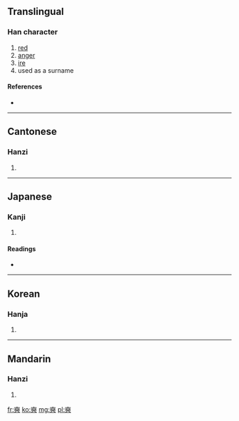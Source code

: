 ==Translingual==

===Han character===
{{Han char|rn=37|rad=大|as=12|sn=15|four=4003<sub>6</sub>|canj=大一日日 (KMAA)}}

# [[red]]
# [[anger]]
# [[ire]]
# used as a surname

====References====
* {{Han ref|kx=0254.020|dkj=06002|dj=0515.270|hdz=10549.030|uh=596D|ud=22893|bh=BC5D|bd=48221}}

----

==Cantonese==

===Hanzi===
{{yue-hanzi|jyut=|y=sik1}}

# {{defn|lang=yue|sort=大12}}

----

==Japanese==

===Kanji===
{{ja-kanji|grade=|rs=大12}}

# {{defn|lang=ja|sort=大12}}

====Readings====
* {{ja-readings|on=[[せき]] (seki), [[しゃく]] (shaku), [[かく]] (kaku), [[きゃく]] (kyaku)|kun=[[さかん]] (sakan), [[いかるさま]] (ikarusama)}}

----

==Korean==

===Hanja===
{{ko-hanja|hangeul=[[석]], [[학]]|rv=seok, hak|mr=sŏk, hak}}

# {{defn|lang=ko|sort=大12}}

----

==Mandarin==

===Hanzi===
{{cmn-hanzi|pin=[[shì]] ([[shi4]])|wg=shih<sup>4</sup>}}

# {{defn|lang=cmn|sort=大12}}

[[fr:奭]]
[[ko:奭]]
[[mg:奭]]
[[pl:奭]]